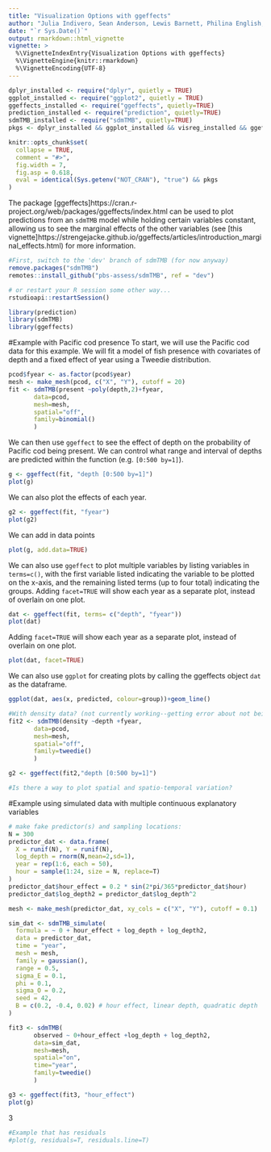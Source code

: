 ```yaml
---
title: "Visualization Options with ggeffects"
author: "Julia Indivero, Sean Anderson, Lewis Barnett, Philina English, Eric Ward"
date: "`r Sys.Date()`"
output: rmarkdown::html_vignette
vignette: >
  %\VignetteIndexEntry{Visualization Options with ggeffects}
  %\VignetteEngine{knitr::rmarkdown}
  %\VignetteEncoding{UTF-8}
---
```


```r
dplyr_installed <- require("dplyr", quietly = TRUE)
ggplot_installed <- require("ggplot2", quietly = TRUE)
ggeffects_installed <- require("ggeffects", quietly=TRUE)
prediction_installed <- require("prediction", quietly=TRUE)
sdmTMB_installed <- require("sdmTMB", quietly=TRUE)
pkgs <- dplyr_installed && ggplot_installed && visreg_installed && ggeffects_installed

knitr::opts_chunk$set(
  collapse = TRUE,
  comment = "#>",
  fig.width = 7,
  fig.asp = 0.618,
  eval = identical(Sys.getenv("NOT_CRAN"), "true") && pkgs
)
```

The package [ggeffects]https://cran.r-project.org/web/packages/ggeffects/index.html can be used to plot predictions from an `sdmTMB` model while holding certain variables constant, allowing us to see the marginal effects of the other variables (see [this vignette]https://strengejacke.github.io/ggeffects/articles/introduction_marginal_effects.html) for more information.

```r
#First, switch to the 'dev' branch of sdmTMB (for now anyway)
remove.packages("sdmTMB")
remotes::install_github("pbs-assess/sdmTMB", ref = "dev")

# or restart your R session some other way...
rstudioapi::restartSession()

```

```r
library(prediction)
library(sdmTMB)
library(ggeffects)
```

#Example with Pacific cod presence
To start, we will use the Pacific cod data for this example. We will fit a model of fish presence with covariates of depth and a fixed effect of year using a Tweedie distribution.

```r
pcod$fyear <- as.factor(pcod$year)
mesh <- make_mesh(pcod, c("X", "Y"), cutoff = 20)
fit <- sdmTMB(present ~poly(depth,2)+fyear,
       data=pcod, 
       mesh=mesh,
       spatial="off",
       family=binomial()
       )
```

We can then use `ggeffect` to see the effect of depth on the probability of Pacific cod being present. We can control what range and interval of depths are predicted within the function (e.g. `[0:500 by=1]`).
```r
g <- ggeffect(fit, "depth [0:500 by=1]")
plot(g)
```

We can also plot the effects of each year.
```r
g2 <- ggeffect(fit, "fyear")
plot(g2)     
```

We can add in data points
```r
plot(g, add.data=TRUE)
```

We can also use `ggeffect` to plot multiple variables by listing variables in `terms=c()`, with the first variable listed indicating the variable to be plotted on the x-axis, and the remaining listed terms (up to four total) indicating the groups. Adding `facet=TRUE` will show each year as a separate plot, instead of overlain on one plot.
```r
dat <- ggeffect(fit, terms= c("depth", "fyear"))
plot(dat)
```

Adding `facet=TRUE` will show each year as a separate plot, instead of overlain on one plot.
```r
plot(dat, facet=TRUE)
```

We can also use `ggplot` for creating plots by calling the ggeffects object `dat` as the dataframe.
```r
ggplot(dat, aes(x, predicted, colour=group))+geom_line()
```

```r
#With density data? (not currently working--getting error about not being able to find mu.eta)
fit2 <- sdmTMB(density ~depth +fyear,
       data=pcod, 
       mesh=mesh,
       spatial="off",
       family=tweedie()
       )

g2 <- ggeffect(fit2,"depth [0:500 by=1]")
```

```r
#Is there a way to plot spatial and spatio-temporal variation?
```

#Example using simulated data with multiple continuous explanatory variables
```r
# make fake predictor(s) and sampling locations:
N = 300
predictor_dat <- data.frame(
  X = runif(N), Y = runif(N),
  log_depth = rnorm(N,mean=2,sd=1), 
  year = rep(1:6, each = 50),
  hour = sample(1:24, size = N, replace=T)
)
predictor_dat$hour_effect = 0.2 * sin(2*pi/365*predictor_dat$hour)
predictor_dat$log_depth2 = predictor_dat$log_depth^2

mesh <- make_mesh(predictor_dat, xy_cols = c("X", "Y"), cutoff = 0.1)

sim_dat <- sdmTMB_simulate(
  formula = ~ 0 + hour_effect + log_depth + log_depth2,
  data = predictor_dat,
  time = "year",
  mesh = mesh,
  family = gaussian(),
  range = 0.5,
  sigma_E = 0.1,
  phi = 0.1,
  sigma_O = 0.2,
  seed = 42,
  B = c(0.2, -0.4, 0.02) # hour effect, linear depth, quadratic depth
)

```

```r
fit3 <- sdmTMB(
       observed ~ 0+hour_effect +log_depth + log_depth2,
       data=sim_dat, 
       mesh=mesh,
       spatial="on",
       time="year",
       family=tweedie()
       )
```

```r
g3 <- ggeffect(fit3, "hour_effect")
plot(g)
```


3
```r
#Example that has residuals
#plot(g, residuals=T, residuals.line=T)

```

